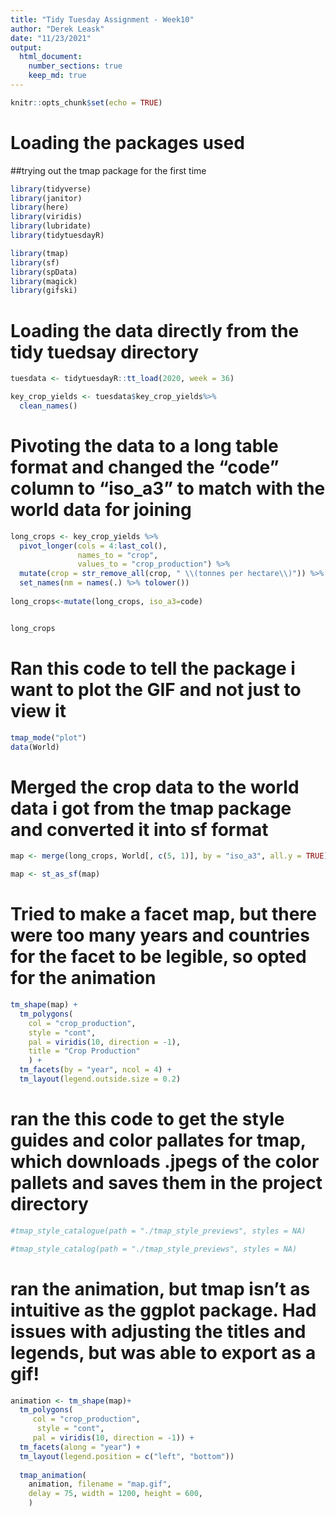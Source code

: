 ```yaml
---
title: "Tidy Tuesday Assignment - Week10"
author: "Derek Leask"
date: "11/23/2021"
output: 
  html_document:
    number_sections: true
    keep_md: true
---
```


```r
knitr::opts_chunk$set(echo = TRUE)
```
# Loading the packages used

##trying out the tmap package for the first time
```r
library(tidyverse)
library(janitor)
library(here)
library(viridis)
library(lubridate)
library(tidytuesdayR)

library(tmap)
library(sf)
library(spData)
library(magick)
library(gifski)

```


# Loading the data directly from the tidy tuedsay directory
```r

tuesdata <- tidytuesdayR::tt_load(2020, week = 36)

key_crop_yields <- tuesdata$key_crop_yields%>%
  clean_names()

```

# Pivoting the data to a long table format and changed the "code" column to "iso_a3" to match with the world data for joining

```r
long_crops <- key_crop_yields %>% 
  pivot_longer(cols = 4:last_col(),
               names_to = "crop", 
               values_to = "crop_production") %>% 
  mutate(crop = str_remove_all(crop, " \\(tonnes per hectare\\)")) %>% 
  set_names(nm = names(.) %>% tolower())
  
long_crops<-mutate(long_crops, iso_a3=code)


long_crops
```

# Ran this code to tell the package i want to plot the GIF and not just to view it
```r
tmap_mode("plot")
data(World)
```
# Merged the crop data to the world data i got from the tmap package and converted it into sf format
```r
map <- merge(long_crops, World[, c(5, 1)], by = "iso_a3", all.y = TRUE)

map <- st_as_sf(map)
```




# Tried to make a facet map, but there were too many years and countries for the facet to be legible, so opted for the animation

```r
tm_shape(map) +
  tm_polygons(
    col = "crop_production",
    style = "cont",
    pal = viridis(10, direction = -1),
    title = "Crop Production"
    ) +
  tm_facets(by = "year", ncol = 4) +
  tm_layout(legend.outside.size = 0.2)
```

# ran the this code to get the style guides and color pallates for tmap, which downloads .jpegs of the color pallets and saves them in the project directory
```r
#tmap_style_catalogue(path = "./tmap_style_previews", styles = NA)

#tmap_style_catalog(path = "./tmap_style_previews", styles = NA)
```

# ran the animation, but tmap isn't as intuitive as the ggplot package.  Had issues with adjusting the titles and legends, but was able to export as a gif!


```r
animation <- tm_shape(map)+
  tm_polygons(
     col = "crop_production",
      style = "cont",
     pal = viridis(10, direction = -1)) +
  tm_facets(along = "year") +
  tm_layout(legend.position = c("left", "bottom"))
  
  tmap_animation(
    animation, filename = "map.gif",
    delay = 75, width = 1200, height = 600, 
    )
```





